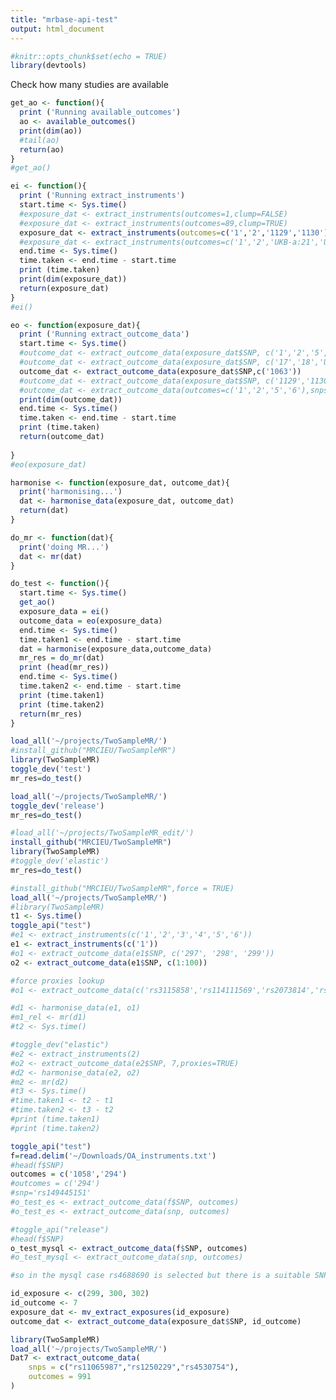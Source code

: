 ```yaml
---
title: "mrbase-api-test"
output: html_document
---
```


```r
#knitr::opts_chunk$set(echo = TRUE)
library(devtools)
```

Check how many studies are available
```r
get_ao <- function(){
  print ('Running available_outcomes')
  ao <- available_outcomes()
  print(dim(ao))
  #tail(ao)
  return(ao)
}
#get_ao()
```

```r
ei <- function(){
  print ('Running extract_instruments')
  start.time <- Sys.time()
  #exposure_dat <- extract_instruments(outcomes=1,clump=FALSE)
  #exposure_dat <- extract_instruments(outcomes=89,clump=TRUE)
  exposure_dat <- extract_instruments(outcomes=c('1','2','1129','1130'),clump=TRUE)
  #exposure_dat <- extract_instruments(outcomes=c('1','2','UKB-a:21','UKB-a:22'),clump=TRUE)
  end.time <- Sys.time()
  time.taken <- end.time - start.time
  print (time.taken)
  print(dim(exposure_dat))
  return(exposure_dat)
}
#ei()
```

```r
eo <- function(exposure_dat){
  print ('Running extract_outcome_data')
  start.time <- Sys.time()
  #outcome_dat <- extract_outcome_data(exposure_dat$SNP, c('1','2','5','6','17','18','965','966','996','997','1090','UKB-a:96','UKB-a:1','UKB-a:2'))
  #outcome_dat <- extract_outcome_data(exposure_dat$SNP, c('17','18','UKB-a:96','UKB-a:1','UKB-a:2'))
  outcome_dat <- extract_outcome_data(exposure_dat$SNP,c('1063'))
  #outcome_dat <- extract_outcome_data(exposure_dat$SNP, c('1129','1130'))
  #outcome_dat <- extract_outcome_data(outcomes=c('1','2','5','6'),snps=c('rs2825569','rs9821657','rs1919329'),splitsize=50000)
  print(dim(outcome_dat))
  end.time <- Sys.time()
  time.taken <- end.time - start.time
  print (time.taken)
  return(outcome_dat)
  
}
#eo(exposure_dat)
```

```r
harmonise <- function(exposure_dat, outcome_dat){
  print('harmonising...')
  dat <- harmonise_data(exposure_dat, outcome_dat)
  return(dat)
}
```

```r
do_mr <- function(dat){
  print('doing MR...')
  dat <- mr(dat)
}
```

```r
do_test <- function(){
  start.time <- Sys.time()
  get_ao()
  exposure_data = ei()
  outcome_data = eo(exposure_data)
  end.time <- Sys.time()
  time.taken1 <- end.time - start.time
  dat = harmonise(exposure_data,outcome_data)
  mr_res = do_mr(dat)
  print (head(mr_res))
  end.time <- Sys.time()
  time.taken2 <- end.time - start.time
  print (time.taken1)
  print (time.taken2)
  return(mr_res)
}
```

```r
load_all('~/projects/TwoSampleMR/')
#install_github("MRCIEU/TwoSampleMR")
library(TwoSampleMR)
toggle_dev('test')
mr_res=do_test()
```

```r
load_all('~/projects/TwoSampleMR/')
toggle_dev('release')
mr_res=do_test()
```

```r
#load_all('~/projects/TwoSampleMR_edit/')
install_github("MRCIEU/TwoSampleMR")
library(TwoSampleMR)
#toggle_dev('elastic')
mr_res=do_test()
```

```r
#install_github("MRCIEU/TwoSampleMR",force = TRUE)
load_all('~/projects/TwoSampleMR/')
#library(TwoSampleMR)
t1 <- Sys.time()
toggle_api("test")
#e1 <- extract_instruments(c('1','2','3','4','5','6'))
e1 <- extract_instruments(c('1'))
#o1 <- extract_outcome_data(e1$SNP, c('297', '298', '299'))
o2 <- extract_outcome_data(e1$SNP, c(1:100))

#force proxies lookup 
#o1 <- extract_outcome_data(c('rs3115858','rs114111569','rs2073814','rs71507461','rs71507462'), '11')

#d1 <- harmonise_data(e1, o1)
#m1_rel <- mr(d1)
#t2 <- Sys.time()

#toggle_dev("elastic")
#e2 <- extract_instruments(2)
#o2 <- extract_outcome_data(e2$SNP, 7,proxies=TRUE)
#d2 <- harmonise_data(e2, o2)
#m2 <- mr(d2)
#t3 <- Sys.time()
#time.taken1 <- t2 - t1
#time.taken2 <- t3 - t2
#print (time.taken1)
#print (time.taken2)
```

```r
toggle_api("test")
f=read.delim('~/Downloads/OA_instruments.txt')
#head(f$SNP)
outcomes = c('1058','294')
#outcomes = c('294')
#snp='rs149445151'
#o_test_es <- extract_outcome_data(f$SNP, outcomes)
#o_test_es <- extract_outcome_data(snp, outcomes)

#toggle_api("release")
#head(f$SNP)
o_test_mysql <- extract_outcome_data(f$SNP, outcomes)
#o_test_mysql <- extract_outcome_data(snp, outcomes)

#so in the mysql case rs4688690 is selected but there is a suitable SNP (more than one with equal rsq) with higher rsq, e.g. rs13060128
```

```r
id_exposure <- c(299, 300, 302)
id_outcome <- 7
exposure_dat <- mv_extract_exposures(id_exposure)
outcome_dat <- extract_outcome_data(exposure_dat$SNP, id_outcome)
```

```r
library(TwoSampleMR) 
load_all('~/projects/TwoSampleMR/')
Dat7 <- extract_outcome_data(
    snps = c("rs11065987","rs1250229","rs4530754"), 
    outcomes = 991
)
```